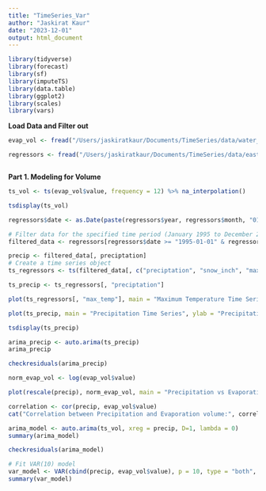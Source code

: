 ```yaml
---
title: "TimeSeries_Var"
author: "Jaskirat Kaur"
date: "2023-12-01"
output: html_document
---
```



```r
library(tidyverse)
library(forecast)
library(sf)
library(imputeTS)
library(data.table)
library(ggplot2)
library(scales)
library(vars)
```


__Load Data and Filter out__

```r
evap_vol <- fread("/Users/jaskiratkaur/Documents/TimeSeries/data/water_evaporation_lake_tahoe.csv")
```

```r
regressors <- fread("/Users/jaskiratkaur/Documents/TimeSeries/data/east_lake_tahoe_monthly_weather.csv")
```

```r

```


__Part 1. Modeling for Volume__
```r
ts_vol <- ts(evap_vol$value, frequency = 12) %>% na_interpolation()

tsdisplay(ts_vol)
```


```r

regressors$date <- as.Date(paste(regressors$year, regressors$month, "01", sep="-"))

# Filter data for the specified time period (January 1995 to December 2018)
filtered_data <- regressors[regressors$date >= "1995-01-01" & regressors$date <= "2018-12-31", ]

precip <- filtered_data[, preciptation]
# Create a time series object
ts_regressors <- ts(filtered_data[, c("preciptation", "snow_inch", "max_temp")], start = c(1995, 1), frequency = 12)

```

```r
ts_precip <- ts_regressors[, "preciptation"]
```

```r
plot(ts_regressors[, "max_temp"], main = "Maximum Temperature Time Series", ylab = "Temperature")
```


```r
plot(ts_precip, main = "Precipitation Time Series", ylab = "Precipitation")
```


```r
tsdisplay(ts_precip)
```

```r
arima_precip <- auto.arima(ts_precip)
arima_precip
```


```r
checkresiduals(arima_precip)
```



```r
norm_evap_vol <- log(evap_vol$value)
```



```r
plot(rescale(precip), norm_evap_vol, main = "Precipitation vs Evaporation volume", xlab = "Precipitation", ylab = "Evaporation Volume")
```


```r
correlation <- cor(precip, evap_vol$value)
cat("Correlation between Precipitation and Evaporation volume:", correlation, "\n")
```


```r
arima_model <- auto.arima(ts_vol, xreg = precip, D=1, lambda = 0)
summary(arima_model)
```

```r
checkresiduals(arima_model)
```

```r
# Fit VAR(10) model
var_model <- VAR(cbind(precip, evap_vol$value), p = 10, type = "both", season = 12)
summary(var_model)
```

